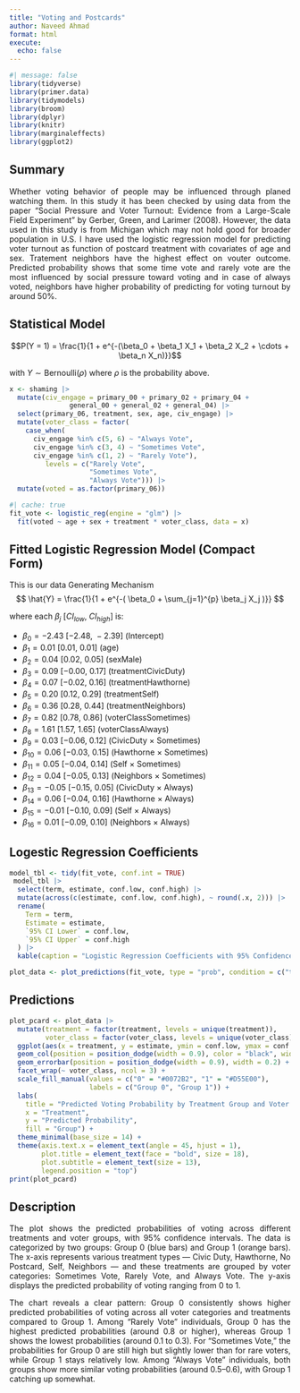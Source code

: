 ```yaml
---
title: "Voting and Postcards"
author: Naveed Ahmad
format: html
execute: 
  echo: false
---
```


```r
#| message: false
library(tidyverse)
library(primer.data)
library(tidymodels)
library(broom)
library(dplyr)
library(knitr)
library(marginaleffects)
library(ggplot2)
```

## Summary
<div style="text-align: justify">Whether voting behavior of people may be influenced through planed watching them. In this study it has been checked by using data from the paper "Social Pressure and Voter Turnout: Evidence from a Large-Scale Field Experiment" by Gerber, Green, and Larimer (2008). However, the data used in this study is from Michigan which may not hold good for broader population in U.S. I have used the logistic regression model for predicting voter turnout as function of postcard treatment with covariates of age and sex. Tratement neighbors have the highest effect on vouter outcome. Predicted probability shows that some time vote and rarely vote are the most influenced by social pressure toward voting and in case of always voted, neighbors have higher probability of predicting for voting turnout by around 50%.
</div>

## Statistical Model

$$P(Y = 1) = \frac{1}{1 + e^{-(\beta_0 + \beta_1 X_1 + \beta_2 X_2 + \cdots + \beta_n X_n)}}$$

with $Y \sim \text{Bernoulli}(\rho)$ where $\rho$ is the probability above.


```r
x <- shaming |> 
  mutate(civ_engage = primary_00 + primary_02 + primary_04 + 
               general_00 + general_02 + general_04) |> 
  select(primary_06, treatment, sex, age, civ_engage) |> 
  mutate(voter_class = factor(
    case_when(
      civ_engage %in% c(5, 6) ~ "Always Vote",
      civ_engage %in% c(3, 4) ~ "Sometimes Vote",
      civ_engage %in% c(1, 2) ~ "Rarely Vote"),
         levels = c("Rarely Vote", 
                    "Sometimes Vote", 
                    "Always Vote"))) |>
  mutate(voted = as.factor(primary_06))
```

```r
#| cache: true
fit_vote <- logistic_reg(engine = "glm") |>
  fit(voted ~ age + sex + treatment * voter_class, data = x)
```

## Fitted Logistic Regression Model (Compact Form)
This is our data Generating Mechanism
$$
\hat{Y} = \frac{1}{1 + e^{-(
\beta_0 + \sum_{j=1}^{p} \beta_j X_j
)}}
$$

where each $\beta_j~[CI_{low},~CI_{high}]$ is:

- $\beta_0 = -2.43~[-2.48,\ -2.39]$ (Intercept)  
- $\beta_1 = 0.01~[0.01,\ 0.01]$ (age)  
- $\beta_2 = 0.04~[0.02,\ 0.05]$ (sexMale)  
- $\beta_3 = 0.09~[-0.00,\ 0.17]$ (treatmentCivicDuty)  
- $\beta_4 = 0.07~[-0.02,\ 0.16]$ (treatmentHawthorne)  
- $\beta_5 = 0.20~[0.12,\ 0.29]$ (treatmentSelf)  
- $\beta_6 = 0.36~[0.28,\ 0.44]$ (treatmentNeighbors)  
- $\beta_7 = 0.82~[0.78,\ 0.86]$ (voterClassSometimes)  
- $\beta_8 = 1.61~[1.57,\ 1.65]$ (voterClassAlways)  
- $\beta_9 = 0.03~[-0.06,\ 0.12]$ (CivicDuty × Sometimes)  
- $\beta_{10} = 0.06~[-0.03,\ 0.15]$ (Hawthorne × Sometimes)  
- $\beta_{11} = 0.05~[-0.04,\ 0.14]$ (Self × Sometimes)  
- $\beta_{12} = 0.04~[-0.05,\ 0.13]$ (Neighbors × Sometimes)  
- $\beta_{13} = -0.05~[-0.15,\ 0.05]$ (CivicDuty × Always)  
- $\beta_{14} = 0.06~[-0.04,\ 0.16]$ (Hawthorne × Always)  
- $\beta_{15} = -0.01~[-0.10,\ 0.09]$ (Self × Always)  
- $\beta_{16} = 0.01~[-0.09,\ 0.10]$ (Neighbors × Always)

## Logestic Regression Coefficients
```r
model_tbl <- tidy(fit_vote, conf.int = TRUE)
 model_tbl |>
  select(term, estimate, conf.low, conf.high) |>
  mutate(across(c(estimate, conf.low, conf.high), ~ round(.x, 2))) |>
  rename(
    Term = term,
    Estimate = estimate,
    `95% CI Lower` = conf.low,
    `95% CI Upper` = conf.high
  ) |>
  kable(caption = "Logistic Regression Coefficients with 95% Confidence Intervals")
```

```r
plot_data <- plot_predictions(fit_vote, type = "prob", condition = c("treatment", "voter_class"), draw = FALSE)
```

## Predictions

```r
plot_pcard <- plot_data |>
  mutate(treatment = factor(treatment, levels = unique(treatment)),
         voter_class = factor(voter_class, levels = unique(voter_class))) |>
  ggplot(aes(x = treatment, y = estimate, ymin = conf.low, ymax = conf.high, fill = group)) +
  geom_col(position = position_dodge(width = 0.9), color = "black", width = 0.6) +
  geom_errorbar(position = position_dodge(width = 0.9), width = 0.2) +
  facet_wrap(~ voter_class, ncol = 3) +
  scale_fill_manual(values = c("0" = "#0072B2", "1" = "#D55E00"),
                    labels = c("Group 0", "Group 1")) +
  labs(
    title = "Predicted Voting Probability by Treatment Group and Voter Class",
    x = "Treatment",
    y = "Predicted Probability",
    fill = "Group") +
  theme_minimal(base_size = 14) +
  theme(axis.text.x = element_text(angle = 45, hjust = 1),
        plot.title = element_text(face = "bold", size = 18),
        plot.subtitle = element_text(size = 13),
        legend.position = "top")
print(plot_pcard)
```

## Description
<div style="text-align: justify">The plot shows the predicted probabilities of voting across different treatments and voter groups, with 95% confidence intervals. The data is categorized by two groups: Group 0 (blue bars) and Group 1 (orange bars). The x-axis represents various treatment types — Civic Duty, Hawthorne, No Postcard, Self, Neighbors — and these treatments are grouped by voter categories: Sometimes Vote, Rarely Vote, and Always Vote. The y-axis displays the predicted probability of voting ranging from 0 to 1.

The chart reveals a clear pattern: Group 0 consistently shows higher predicted probabilities of voting across all voter categories and treatments compared to Group 1. Among “Rarely Vote” individuals, Group 0 has the highest predicted probabilities (around 0.8 or higher), whereas Group 1 shows the lowest probabilities (around 0.1 to 0.3). For “Sometimes Vote,” the probabilities for Group 0 are still high but slightly lower than for rare voters, while Group 1 stays relatively low. Among “Always Vote” individuals, both groups show more similar voting probabilities (around 0.5–0.6), with Group 1 catching up somewhat.</div>

